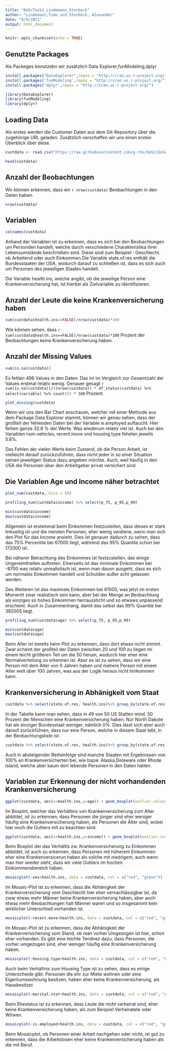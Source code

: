 ```yaml
---
title: "DaScTask2_Lindemann_Storbeck"
author: "Lindemann,Timo und Storbeck, Alexander"
date: "6/9/2021"
output: html_document
---
```


```r
knitr::opts_chunk$set(echo = TRUE)
```


## Genutzte Packages
Als Packeges benutzebn wir zusätzlich Data Explorer,funModeling,dplyr 

```r
install.packages("DataExplorer",repos = "http://cran.us.r-project.org/")
install.packages('funModeling',repos = "http://cran.us.r-project.org/")
install.packages('dplyr',repos = "http://cran.us.r-project.org/")
```

```r


library(DataExplorer)
library(funModeling)
library(dplyr)
```

## Loading Data

Als erstes werden die Customer Daten aus dem Git-Repository über die zugehörige URL geladen.
Zusätzlich verschaffen wir uns einen ersten Überblick über diese.

```r
custdata <- read.csv("https://raw.githubusercontent.com/g-rho/DaSciSoSe21/main/data/custdata.csv", header = TRUE, sep = ";")

head(custdata)
```

## Anzahl der Beobachtungen

Wir können erkennen, dass wir `r nrow(custdata)` Beobachtungen in den Daten haben.

```r
nrow(custdata)
```

## Variablen

```r
colnames(custdata)
```
Anhand der Variablen ist zu erkennen, dass es sich bei den Beobachtungen um Personden handelt, welche durch verschiedene Charakteristika ihrer Lebensumstände beschrieben sind. Diese sind zum Beispiel : Geschlecht. ob Arbeitend oder auch Einkommen.Die Variable state.of.res enthält die Bundesstaaten der USA, wodurch darauf zu schließen ist, dass es sich auch um Personen des jeweiligen Staates handelt.

Die Variable health.ins, welche angibt, ob die jeweilige Person eine Krankenversicherung hat, ist hierbei als Zielvariable zu identifizieren.

## Anzahl der Leute die keine Krankenversicherung haben

```r
sum(custdata$health.ins==FALSE)/nrow(custdata)*100


```
Wie können sehen, dass `r sum(custdata$health.ins==FALSE)/nrow(custdata)*100` Prozent der Beobachtungen keine Krankenversicherung haben.


## Anzahl der Missing Values

```r
sum(is.na(custdata))

```
Es fehlen 496 Values in den Daten. Das im im Vergleich zur Gesamtzahl der Values erstmal relativ wenig. Genauer gesagt `r sum(is.na(custdata))/((nrow(custdata)) * df_status(custdata) %>% select(variable) %>% count()) * 100` Prozent.



```r
plot_missing(custdata)
```

Wenn wir uns den Bar Chart anschauen, welcher mit einer Methode aus dem Package Data Explorer stammt, können wir genau sehen, dass der großteil der fehlenden Daten bei der Variable is.employed auftaucht. Hier fehlen ganze 32.8 % der Werte. Was wiederum relativ viel ist. Auch bei den Variablen num.vehicles, recent.move und housing.type fehelen jeweils 5.6%.

Das Fehlen der vielen Werte beim Zustand, ob die Person Arbeit, ist vielleicht darauf zurückzuführen, dass nicht jeder in so einer Situation seinen jeweiligen Status dazu angeben möchte. Auch, weil häufig in den USA die Personen über den Arbeitgeber privat versichert sind.


## Die Variablen Age und Income näher betrachtet

```r
plot_num(custdata, bins = 50)
```


```r

profiling_num(custdata$income) %>% select(p_75, p_95,p_99)

min(custdata$income)
max(custdata$income)

```
Allgemein ist ersteinmal beim Einkommen festzustellen, dass dieses er stark linkseitig ist und die meisten Personen, eher wenig verdiene, wenn man sich den Plot für das Income ansieht. Dies ist genauer dadurch zu sehen, dass das 75% Percentile bei 67000 liegt, während das 95% Quantile schon bei 172000 ist.

Bei näherer Betrachtung des Einkommes ist festzustellen, das einige Ungereimtheiten auftreten. Einerseits ist das minimale Einkommen bei -8700 was relativ unrealistisch ist, wenn man davon ausgeht, dass es sich um normales Einkommen handelt und Schulden außer acht gelassen werden.

Des Weiteren ist das maximale Einkommen bei 61500, was jetzt im ersten Momentt zwar realistisch sein kann, aber bei der Menge an Beobachtung als einziges so hohes Einkommen herraussticht und so etwaws unpassend erscheint. Auch in Zusammenhang, damit das selbst das 99% Quantile bei 382005 liegt.

```r
profiling_num(custdata$age) %>% select(p_75, p_95,p_99)

min(custdata$age)
max(custdata$age)
```
Beim Alter ist bereits beim Plot zu erkennen, dass dort etwas nicht stimmt. Zwar scheint der großteil der Daten zwischen 20 und 100 zu liegen mi einem leicht größeren Teil um die 50 herum, wodurch hier eher eine Normalverteilung zu erkennen ist. Aber es ist zu sehen, dass wir eine Person mit dem Alter von 0 Jahren haben und mehere Person mit einem Alter weit über 100 Jahren, was aus der Logik heraus nicht hinkommen kann.


## Krankenversicherung in Abhänigkeit vom Staat

```r
custdata %>% select(state.of.res, health.ins)%>% group_by(state.of.res) %>% summarize(hat.Health.Ins = sum(health.ins), People = n(), p = hat.Health.Ins/People * 100) %>% arrange(p)
```
In der Tabelle kann man sehen, dass in 49 von 50 US Statten mind. 50 Prozent der Menschen eine Krankenversicherung haben. Nur North Dakote hat als einziger Bundesstaat weniger, nämlich 0%. Dies lässt sich aber auch darauf zurückführen, dass nur eine Person, welche in diesem Staat lebt, in der Beobachtungsliste ist.

```r
custdata %>% select(state.of.res, health.ins)%>% group_by(state.of.res) %>% summarize(hat.Health.Ins = sum(health.ins), People = n(), p = hat.Health.Ins/People * 100) %>% arrange(-p)
```
Auch in absteigender Reihenfolge sind manche Staaten mit Ergebnissen von 100% an Krankenversicherten bei, wie bspw. Alaska,Delaware oder Rhode Island, welche aber kaum dort lebende Personen in den Daten hatten.

## Variablen zur Erkennung der nicht vorhandenden Krankenversicherung

```r
ggplot(custdata, aes(x=health.ins,y=age)) + geom_boxplot(outlier.colour = "red", outlier.shape = 10, outlier.size = 6)
```
Im Boxplot, welcher das Verhältins von Krankenversicherung zum Alter abbildet, ist zu erkennen, dass Personen die jünger sind eher weniger häufig eine Krankenversicherung haben, als Personen die Älter sind, wobei hier noch die Outliers mit zu beachten sind.

```r
ggplot(custdata, aes(x=health.ins,y=income)) + geom_boxplot(outlier.colour = "red", outlier.shape = 10, outlier.size = 6)
```
Beim Boxplot der das Verhältis zw. Krankenversicherung zu Einkommen abbildet, ist auch zu erkennen, dass Personen mit höherem Einkommen eher eine Krankenversicerun haben als solche mit niedrigem, auch wenn man hier wieder sieht, dass wir viele Outliers im hochen Einkommensbereich haben.

```r
mosaicplot(~sex+health.ins, data = custdata, col = c("red", "green"))
```
Im Mosaic-Plot ist zu erkennen, dass die Abhänigkeit der Krankenversicherung vom Geschlecht hier eher vernachlässigbar ist, da zwar etwas mehr Männer keine Krankenversicherung haben, aber auch etwas mehr Beobachtungen halt Männer waren und so insgesammt kein wirklicher Unterschied vorhanden ist.


```r
mosaicplot(~recent.move+health.ins, data = custdata, col = c("red", "green"))
```
Im Mosaic-Plot ist zu erkennen, dass die Abhänigkeit der Krankenversicherung vom Stand, ob man vorher Umgezogen ist hier, schon eher vorhanden. Es gibt eine leichte Tendnez dazu, dass Personen, die vorher umgezogen sind, eher weniger häufig eine Krankenversicherung haben.

```r
mosaicplot(~housing.type+health.ins, data = custdata, col = c("red", "green"))
```
Auch beim Verhältnis zum Housing Type ist zu sehen, dass es einige Unterschiede gibt. Personen die ehr zur Miete wohnen oder eine Eigentumswohnung besitzen, haben eher keine Krankenversicherung, als Hausbesitzer.

```r
mosaicplot(~marital.stat+health.ins, data = custdata, col = c("red", "green"))
```
Beim Ehestatus ist zu erkennen, dass Leute die nicht verheirat sind, eher keine Krankenversicherung haben, als zum Beispiel Verheiratete oder Witwen.

```r
mosaicplot(~is.employed+health.ins, data = custdata, col = c("red", "green"))
```

Beim Mosaicplot, ob Personen einer Arbeit nachgehen oder nicht, ist gut zu erkennen, dass die Arbeitslosen eher keine Krankenversicherung haben als die mit Beruf.
